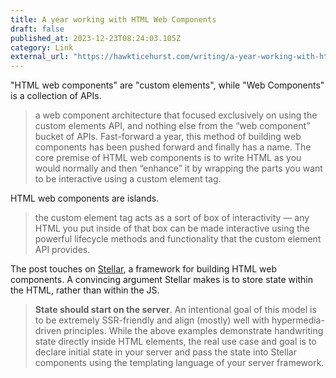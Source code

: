 ```yaml
---
title: A year working with HTML Web Components
draft: false
published_at: 2023-12-23T08:24:03.105Z
category: Link
external_url: "https://hawkticehurst.com/writing/a-year-working-with-html-web-components/"
---
```


"HTML web components" are "custom elements", while "Web Components" is a collection of APIs.

> a web component architecture that focused exclusively on using the custom elements API, and nothing else from the “web component” bucket of APIs. Fast-forward a year, this method of building web components has been pushed forward and finally has a name. The core premise of HTML web components is to write HTML as you would normally and then “enhance” it by wrapping the parts you want to be interactive using a custom element tag.

HTML web components are islands.

> the custom element tag acts as a sort of box of interactivity –– any HTML you put inside of that box can be made interactive using the powerful lifecycle methods and functionality that the custom element API provides.

The post touches on [Stellar](https://github.com/hawkticehurst/stellar), a framework for building HTML web components. A convincing argument Stellar makes is to store state within the HTML, rather than within the JS.

> **State should start on the server**. An intentional goal of this model is to be extremely SSR-friendly and align (mostly) well with hypermedia-driven principles. While the above examples demonstrate handwriting state directly inside HTML elements, the real use case and goal is to declare initial state in your server and pass the state into Stellar components using the templating language of your server framework.
